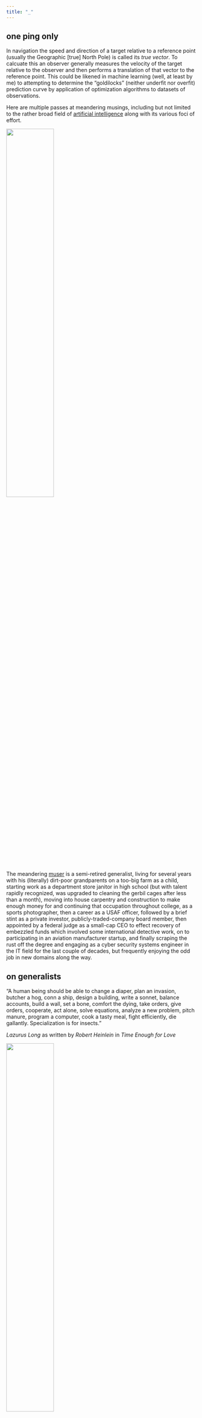 ```yaml
---
title: "_"
---
```

<style>
.quarto-title > h1.title {
  opacity: 0 !important;
  margin-top: -1.75em !important;
}
</style>

::: {.callout-note collapse="true"}
# one ping only
In navigation the speed and direction of a target relative to a reference point (usually the Geographic [true] North Pole) is called its *true vector*.  To calcuate this an observer generally measures the velocity of the target relative to the observer and then performs a translation of that vector to the reference point.  This could be likened in machine learning (well, at least by me) to attempting to determine the "goldilocks" (neither underfit nor overfit) prediction curve by application of optimization algorithms to datasets of observations.
:::

Here are multiple passes at meandering musings, including but not limited to the rather broad field of [artificial intelligence](https://en.wikipedia.org/wiki/Artificial_intelligence) along with its various foci of effort. 

![](leeloo.jpg){fig-align="center" width="50%"}

The meandering [muser](author.qmd) is a semi-retired generalist, living for several years with his (literally) dirt-poor grandparents on a too-big farm as a child, starting work as a department store janitor in high school (but with talent rapidly recognized, was upgraded to cleaning the gerbil cages after less than a month), moving into house carpentry and construction to make enough money for and continuing that occupation throughout college, as a sports photographer, then a career as a USAF officer, followed by a brief stint as a private investor, publicly-traded-company board member, then appointed by a federal judge as a small-cap CEO to effect recovery of embezzled funds which involved some international detective work, on to participating in an aviation manufacturer startup, and finally scraping the rust off the degree and engaging as a cyber security systems engineer in the IT field for the last couple of decades, but frequently enjoying the odd job in new domains along the way.

::: {.callout-note collapse=true}
# on generalists
"A human being should be able to change a diaper, plan an invasion, butcher a hog, conn a ship, design a building, write a sonnet, balance accounts, build a wall, set a bone, comfort the dying, take orders, give orders, cooperate, act alone, solve equations, analyze a new problem, pitch manure, program a computer, cook a tasty meal, fight efficiently, die gallantly. Specialization is for insects."

*Lazurus Long* as written by *Robert Heinlein* in *Time Enough for Love*
:::

![](hero-shot.png){fig-align="center" width="50%"}
